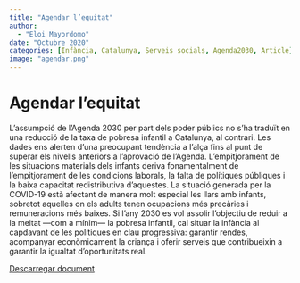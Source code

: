```yaml
---
title: "Agendar l’equitat"
author: 
  - "Eloi Mayordomo"
date: "Octubre 2020"
categories: [Infància, Catalunya, Serveis socials, Agenda2030, Article]
image: "agendar.png"
---
```


# Agendar l’equitat  

L’assumpció de l’Agenda 2030 per part dels poder públics no s’ha traduït en una reducció de la taxa de pobresa infantil a Catalunya, al contrari. Les dades ens alerten d’una preocupant tendència a l’alça fins al punt de superar els nivells anteriors a l’aprovació de l’Agenda. L’empitjorament de les situacions materials dels infants deriva fonamentalment de l’empitjorament de les condicions laborals, la falta de polítiques públiques i la baixa capacitat redistributiva d’aquestes. La situació generada per la COVID-19 està afectant de manera molt especial les llars amb infants, sobretot aquelles on els adults tenen ocupacions més precàries i remuneracions més baixes. Si l’any 2030 es vol assolir l’objectiu de reduir a la meitat —com a mínim— la pobresa infantil, cal situar la infància al capdavant de les polítiques en clau progressiva: garantir rendes, acompanyar econòmicament la criança i oferir serveis que contribueixin a garantir la igualtat d’oportunitats real.   

[Descarregar document](https://www.researchgate.net/profile/Eloi-Mayordomo/publication/347706672_Agendar_l'equitat/links/5fe34668a6fdccdcb8f44c45/Agendar-lequitat.pdf?origin=publicationDetail&_sg%5B0%5D=cFJjncVBRn1r_JyVnWeVCO4AM1zVsQ9_GBUSmoJfZFQ3Gj3sDsIGImiB2xJWqdeBlL1Jf7qr16Iy_IG0MzUaCw.WmyQr7sYi6FFSLcB__x2fmOCcc29jbrd8IvIxdtB8mip2-YCDxGmncpaXDlxx9N84D3jDLYr5Xz5WFAd7GdMZA&_sg%5B1%5D=S6xO8B40WBm0aObNE8IdC4k32hE1-Er6L0gEbDBjP3jcNjQuHgNx085OFglI297DiyDciEjnvhtQNOH8II_tWu1lNvbxFX-VbsDvYdh-Lqax.WmyQr7sYi6FFSLcB__x2fmOCcc29jbrd8IvIxdtB8mip2-YCDxGmncpaXDlxx9N84D3jDLYr5Xz5WFAd7GdMZA&_iepl=&_rtd=eyJjb250ZW50SW50ZW50IjoibWFpbkl0ZW0ifQ%3D%3D)
